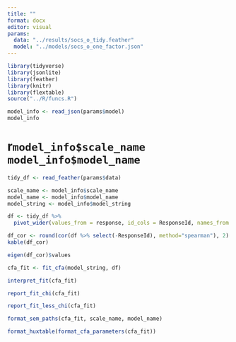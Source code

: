 ```yaml
---
title: ""
format: docx
editor: visual
params:
  data: "../results/socs_o_tidy.feather"
  model: "../models/socs_o_one_factor.json"
---
```


```r
library(tidyverse)
library(jsonlite)
library(feather)
library(knitr)
library(flextable)
source("../R/funcs.R")
```
```r
model_info <- read_json(params$model)
model_info
```

# r`model_info$scale_name` `model_info$model_name`

```r
tidy_df <- read_feather(params$data)
```

```r
scale_name <- model_info$scale_name
model_name <- model_info$model_name
model_string <- model_info$model_string
```


```r
df <- tidy_df %>% 
  pivot_wider(values_from = response, id_cols = ResponseId, names_from = item)
```

```r
df_cor <- round(cor(df %>% select(-ResponseId), method="spearman"), 2)
kable(df_cor)
```

```r
eigen(df_cor)$values
```

```r
cfa_fit <- fit_cfa(model_string, df)
```

```r
interpret_fit(cfa_fit)
```

```r
report_fit_chi(cfa_fit)
```

```r
report_fit_less_chi(cfa_fit)
```

```r
format_sem_paths(cfa_fit, scale_name, model_name)
```

```r
format_huxtable(format_cfa_parameters(cfa_fit))
```
